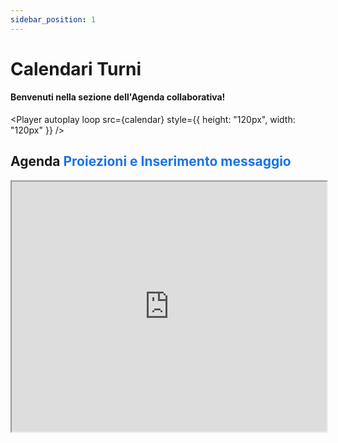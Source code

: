 ```yaml
---
sidebar_position: 1
---
```



# Calendari Turni 

#### Benvenuti nella sezione dell'Agenda collaborativa!

<Player autoplay loop src={calendar} style={{ height: "120px", width: "120px" }} />

## Agenda <font color='#1A73E8'> Proiezioni e Inserimento messaggio</font>

<div
  style={{ display: "flex", justifyContent: "center", alignItems: "center" }}
>
  <div style={{ flex: 1, padding: "16px" }}>
    <iframe
      src="https://calendar.google.com/calendar/embed?height=600&wkst=1&bgcolor=%23ffffff&ctz=Europe%2FRome&title&mode=AGENDA&showTitle=0&showPrint=0&showTabs=0&showCalendars=1&showTz=0&showDate=1&src=bWVkaWFzYWJhb3RoY2F0YW5pYUBnbWFpbC5jb20&color=%23039BE5"
      width="100%"
      height="400"
      frameborder="2"
      scrolling="no"
    />
  </div>
</div>

## Agenda <font color='#F6BF26'> Live e Postproduzione </font>

<div
  style={{ display: "flex", justifyContent: "center", alignItems: "center" }}
>
  <div style={{ flex: 1, padding: "16px" }}>
    <iframe
      src="https://calendar.google.com/calendar/embed?height=600&wkst=1&bgcolor=%23ffffff&ctz=Europe%2FRome&title&mode=AGENDA&showTitle=0&showPrint=0&showTabs=0&showCalendars=1&showTz=0&showDate=1&src=dTA4Ym03YnBzNDdvb3RsaWExNzNlcjcwZG9AZ3JvdXAuY2FsZW5kYXIuZ29vZ2xlLmNvbQ&color=%23F6BF26"
      width="100%"
      height="400"
      frameborder="0"
    />
  </div>
</div>


## Agenda <font color='#4CAF50'> Speakers</font>

#### Di seguito l'agenda degli speaker dei gospel a venire

<div
  style={{ display: "flex", justifyContent: "center", alignItems: "center" }}
>
  <div style={{ flex: 1, padding: "16px" }}>
    <iframe
      src="https://calendar.google.com/calendar/embed?height=600&wkst=1&bgcolor=%23ffffff&ctz=Europe%2FRome&mode=AGENDA&showTz=0&showPrint=0&showCalendars=1&showTabs=0&showNav=0&showTitle=0&src=NTcyMTE5MGM2YmI3NThmOTZkYjAyNGNiYmJhMmRlMzJhYTUyZjFjNjU4ZDY0ZDEzZGZjNTBjMTIyZTY5ZTYwNEBncm91cC5jYWxlbmRhci5nb29nbGUuY29t&color=%23616161"
      width="100%"
      height="400"
      frameborder="0"
      scrolling="no"
    />
  </div>
</div>